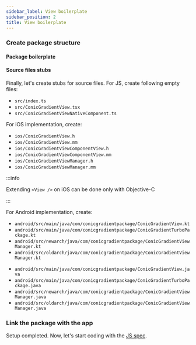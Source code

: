 ```yaml
---
sidebar_label: View boilerplate
sidebar_position: 2
title: View boilerplate
---
```




### Create package structure

#### Package boilerplate

<PackageStructureBoilerplate
  isFabricComponent={true}
  packageName="conic-gradient-package"
  packageNameUpperCamelCase="ConicGradientPackage"
  packageNameLowercase="conicgradientpackage"
  packageNameUpperCase="CONIC_GRADIENT_PACKAGE"
/>

#### Source files stubs

Finally, let's create stubs for source files. For JS, create following empty files:

- `src/index.ts`
- `src/ConicGradientView.tsx`
- `src/ConicGradientViewNativeComponent.ts`

For iOS implementation, create:

- `ios/ConicGradientView.h`
- `ios/ConicGradientView.mm`
- `ios/ConicGradientViewComponentView.h`
- `ios/ConicGradientViewComponentView.mm`
- `ios/ConicGradientViewManager.h`
- `ios/ConicGradientViewManager.mm`

:::info

Extending `<View />` on iOS can be done only with Objective-C

:::

For Android implementation, create:

<Tabs groupId="android_lang">
<TabItem value="kotlin" label="Kotlin">

- `android/src/main/java/com/conicgradientpackage/ConicGradientView.kt`
- `android/src/main/java/com/conicgradientpackage/ConicGradientTurboPackage.kt`
- `android/src/newarch/java/com/conicgradientpackage/ConicGradientViewManager.kt`
- `android/src/oldarch/java/com/conicgradientpackage/ConicGradientViewManager.kt`

<AndroidTurboPackageBoilerplate
  language="kotlin"
  namespace="conicgradientpackage"
  packageClass="ConicGradientTurboPackage"
/>

</TabItem>
<TabItem value="java" label="Java">

- `android/src/main/java/com/conicgradientpackage/ConicGradientView.java`
- `android/src/main/java/com/conicgradientpackage/ConicGradientTurboPackage.java`
- `android/src/newarch/java/com/conicgradientpackage/ConicGradientViewManager.java`
- `android/src/oldarch/java/com/conicgradientpackage/ConicGradientViewManager.java`

<AndroidTurboPackageBoilerplate
  language="java"
  namespace="conicgradientpackage"
  packageClass="ConicGradientTurboPackage"
/>

</TabItem>
</Tabs>

### Link the package with the app

<LinkPackage package="conic-gradient-package" />

Setup completed. Now, let's start coding with the [JS spec](./js-spec).
